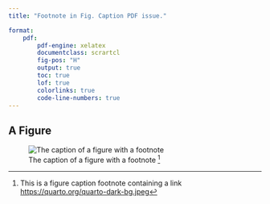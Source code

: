 ```yaml
---
title: "Footnote in Fig. Caption PDF issue."

format:
    pdf:
        pdf-engine: xelatex
        documentclass: scrartcl
        fig-pos: "H"
        output: true
        toc: true
        lof: true
        colorlinks: true
        code-line-numbers: true
---
```



## A Figure

![The caption of a figure with a footnote ^[This is a figure caption footnote containing a link <https://quarto.org/quarto-dark-bg.jpeg>]](https://quarto.org/quarto-dark-bg.jpeg)
